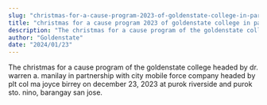 ```yaml
---
slug: "christmas-for-a-cause-program-2023-of-goldenstate-college-in-partnership-with-cmfc-gensan-at-barangay-san-jose"
title: "christmas for a cause program 2023 of goldenstate college in partnership with cmfc gensan at barangay san jose"
description: "The christmas for a cause program of the goldenstate college headed by dr. warren a...."
author: "Goldenstate"
date: "2024/01/23"
---
```


The christmas for a cause program of the goldenstate college headed by dr. warren a. manilay in partnership with city mobile force company headed by plt col ma joyce birrey on december 23, 2023 at purok riverside and purok sto. nino, barangay san jose.